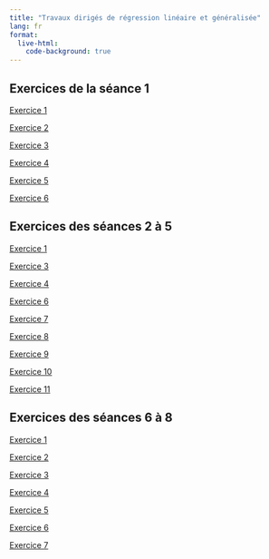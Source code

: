 ```yaml
---
title: "Travaux dirigés de régression linéaire et généralisée"
lang: fr
format:
  live-html:
    code-background: true
---
```


## Exercices de la séance 1

[Exercice 1](/posts/td1-exo1.html)

[Exercice 2](/posts/td1-exo2.html)

[Exercice 3](/posts/td1-exo3.html)

[Exercice 4](/posts/td1-exo4.html)

[Exercice 5](/posts/td1-exo5.html)

[Exercice 6](/posts/td1-exo6.html)


::: {.content-hidden when-format="html"}
## Exercices des séances 2 à 5

[Exercice 1](/posts/td2-exo1.html)

[Exercice 3](/posts/td2-exo3.html)

[Exercice 4](/posts/td2-exo4.html)

[Exercice 6](/posts/td2-exo6.html)

[Exercice 7](/posts/td2-exo7.html)

[Exercice 8](/posts/td2-exo8.html)

[Exercice 9](/posts/td2-exo9.html)

[Exercice 10](/posts/td2-exo10.html)

[Exercice 11](/posts/td2-exo11.html)

## Exercices des séances 6 à 8

[Exercice 1](/posts/td6-exo1.html)

[Exercice 2](/posts/td6-exo2.html)

[Exercice 3](/posts/td6-exo3.html)

[Exercice 4](/posts/td6-exo4.html)

[Exercice 5](/posts/td6-exo5.html)

[Exercice 6](/posts/td6-exo6.html)

[Exercice 7](/posts/td6-exo7.html)

:::